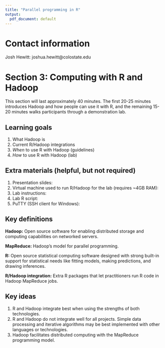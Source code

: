 ```yaml
---
title: "Parallel programming in R"
output:
  pdf_document: default
---
```


# Contact information

Josh Hewitt: joshua.hewitt@colostate.edu


# Section 3: Computing with R and Hadoop

This section will last approximately 40 minutes.  The first 20-25 minutes  introduces Hadoop and how people can use it with R, and the remaining 15-20 minutes walks participants through a demonstration lab.

## Learning goals

1. What Hadoop is
2. Current R/Hadoop integrations
3. *When* to use R with Hadoop (guidelines)
4. *How* to use R with Hadoop (lab)


## Extra materials (helpful, but not required)

1. Presentation slides: \url{http://goo.gl/Ew6jOP} <!-- github site -->
2. Virtual machine used to run R/Hadoop for the lab (requires ~4GB RAM): \url{http://goo.gl/R5Okcr}  <!-- Dropbox -->
3. Lab instructions: \url{http://goo.gl/6fkQr9} <!-- github site -->
4. Lab R script: \url{http://goo.gl/URPJdD} <!-- github site -->
5. PuTTY (SSH client for Windows): \url{http://goo.gl/vMv6ra}  <!-- PuTTY developer -->


## Key definitions

**Hadoop:**  Open source software for enabling distributed storage and computing capabilities on networked servers.

**MapReduce:** Hadoop's model for parallel programming.

**R:** Open source statistical computing software designed with strong built-in support for statistical needs like fitting models, making predictions, and drawing inferences.

**R/Hadoop integration:** Extra R packages that let practitioners run R code in Hadoop MapReduce jobs.


## Key ideas

1. R and Hadoop integrate best when using the strengths of both technologies.
2. R and Hadoop do not integrate well for all projects.  Simple data processing and iterative algorithms may be best implemented with other languages or  technologies.
3. Hadoop facilitates distributed computing with the MapReduce programming model.